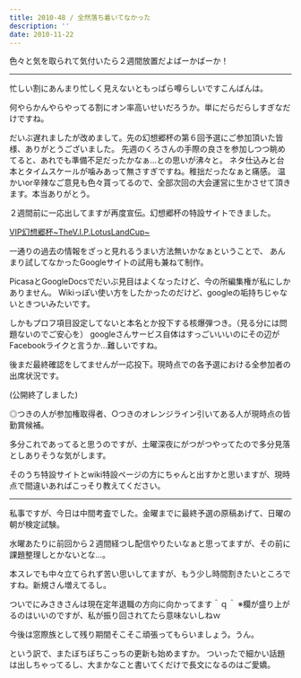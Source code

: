 ```yaml
---
title: 2010-48 / 全然落ち着いてなかった
description: ''
date: 2010-11-22
---
```


色々と気を取られて気付いたら２週間放置だよばーかばーか！

----

忙しい割にあんまり忙しく見えないともっぱら噂らしいですこんばんは。

何やらかんやらやってる割にオン率高いせいだろうか。単にだらだらしすぎなだけですね。

だいぶ遅れましたが改めまして。先の幻想郷杯の第６回予選にご参加頂いた皆様、ありがとうございました。
先週のくろさんの手際の良さを参加しつつ眺めてると、あれでも準備不足だったかなぁ…との思いが沸々と。
ネタ仕込みと台本とタイムスケールが噛みあって無さすぎですね。稚拙だったなぁと痛感。
温かいor辛辣なご意見も色々貰ってるので、全部次回の大会運営に生かさせて頂きます。本当ありがとう。

２週間前に一応出してますが再度宣伝。幻想郷杯の特設サイトできました。

[VIP幻想郷杯~TheV.I.P.LotusLandCup~](https://sites.google.com/site/viplotuslandcup/)

一通りの過去の情報をざっと見れるうまい方法無いかなぁということで、
あんまり試してなかったGoogleサイトの試用も兼ねて制作。

PicasaとGoogleDocsでだいぶ見目はよくなったけど、今の所編集権が私にしかありません。
Wikiっぽい使い方をしたかったのだけど、googleの垢持ちじゃないときついみたいです。

しかもプロフ項目設定してないと本名とか投下する核爆弾つき。（見る分には問題ないのでご安心を）
googleさんサービス自体はすっごいいいのにその辺がFacebookライクと言うか…難しいですね。

後まだ最終確認をしてませんが一応投下。現時点での各予選における全参加者の出席状況です。

(公開終了しました)

◎つきの人が参加権取得者、○つきのオレンジライン引いてある人が現時点の皆勤賞候補。

多分これであってると思うのですが、土曜深夜にがつがつやってたので多分見落としありそうな気がします。

そのうち特設サイトとwiki特設ページの方にちゃんと出すかと思いますが、現時点で間違いあればこっそり教えてください。

----

私事ですが、今日は中間考査でした。金曜までに最終予選の原稿あげて、日曜の朝が検定試験。

水曜あたりに前回から２週間経つし配信やりたいなぁと思ってますが、その前に課題整理しとかないとな…。

本スレでも中々立てられず苦い思いしてますが、もう少し時間割きたいところですね。新規さん増えてるし。

ついでにみさきさんは現在定年退職の方向に向かってます＾ｑ＾
※欄が盛り上がるのはいいのですが、私が振り回されてたら意味ないしねｗ

今後は窓際族として残り期間そこそこ頑張ってもらいましょう。うん。

という訳で、またぼちぼちこっちの更新も始めますか。
ついったで細かい話題は出しちゃってるし、大まかなこと書いてくだけで長文になるのはご愛嬌。
